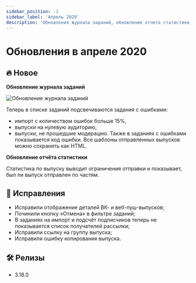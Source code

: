 ```yaml
---
sidebar_position: -2
sidebar_label: 'Апрель 2020'
description: 'Обновления журнала заданий, обновление отчета статистики, несколько исправлений'
---
```



# Обновления в апреле 2020

## 🔥 Новое

**Обновление журнала заданий**

<p align="left">
  <img src={taskManager} alt="Обновление журнала заданий" />
</p>

Теперь в списке заданий подсвечиваются задания с ошибками:

- импорт с количеством ошибок больше 15%,
- выпуски на нулевую аудиторию,
- выпуски, не прошедшие модерацию.
  Также в заданиях с ошибками показывается код ошибки. Все шаблоны отправленных выпусков можно сохранить как HTML.

**Обновление отчёта статистики**

Статистика по выпуску выводит ограничения отправки и показывает, был ли выпуск отправлен по частям.

## 🐛 Исправления

- Исправили отображение деталей ВК- и веб-пуш-выпусков;
- Починили кнопку «Отмена» в фильтре заданий;
- В заданиях на импорт и подсчёт подписчиков теперь не показывается список получателей рассылки;
- Исправили ссылку на группу выпуска;
- Исправили ошибку копирования выпуска.

## 🛠️ Релизы

- 3.18.0
